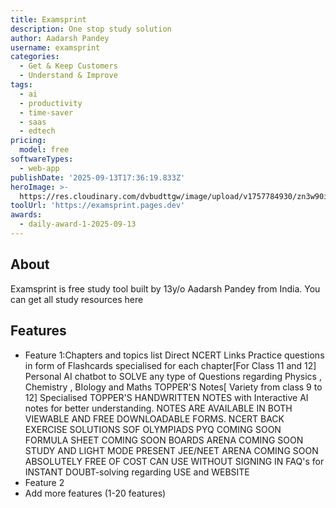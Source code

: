 ```yaml
---
title: Examsprint
description: One stop study solution
author: Aadarsh Pandey
username: examsprint
categories:
  - Get & Keep Customers
  - Understand & Improve
tags:
  - ai
  - productivity
  - time-saver
  - saas
  - edtech
pricing:
  model: free
softwareTypes:
  - web-app
publishDate: '2025-09-13T17:36:19.833Z'
heroImage: >-
  https://res.cloudinary.com/dvbudttgw/image/upload/v1757784930/zn3w90iuhzwyfoslyjjr.png
toolUrl: 'https://examsprint.pages.dev'
awards:
  - daily-award-1-2025-09-13
---
```

## About
Examsprint is free study tool built by 13y/o Aadarsh Pandey from India. You can get all study resources here

## Features
- Feature 1:Chapters and topics list
Direct NCERT Links
Practice questions in form of Flashcards specialised for each chapter[For Class 11 and 12]
Personal AI chatbot to SOLVE any type of Questions regarding Physics , Chemistry , BIology and Maths
TOPPER'S Notes[ Variety from class 9 to 12]
Specialised TOPPER'S HANDWRITTEN NOTES with Interactive AI notes for better understanding.
NOTES ARE AVAILABLE IN BOTH VIEWABLE AND FREE DOWNLOADABLE FORMS.
NCERT BACK EXERCISE SOLUTIONS
SOF OLYMPIADS PYQ COMING SOON
FORMULA SHEET COMING SOON
BOARDS ARENA COMING SOON
STUDY AND LIGHT MODE PRESENT
JEE/NEET ARENA COMING SOON
ABSOLUTELY FREE OF COST
CAN USE WITHOUT SIGNING IN
FAQ's for INSTANT DOUBT-solving regarding USE and WEBSITE
- Feature 2
- Add more features (1-20 features)
